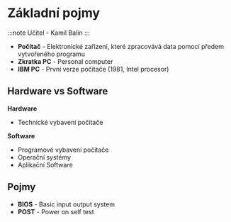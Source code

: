 # Základní pojmy

:::note
Učitel - Kamil Balín
:::

- **Počítač** - Elektronické zařízení, které zpracovává data pomocí předem vytvořeného programu
- **Zkratka PC** - Personal computer
- **IBM PC** - První verze počítače (1981, Intel procesor)


## Hardware vs Software

**Hardware**
- Technické vybavení počítače

**Software**
- Programové vybavení počítače
- Operační systémy
- Aplikační Software

## Pojmy

- **BIOS** - Basic input output system
- **POST** - Power on self test